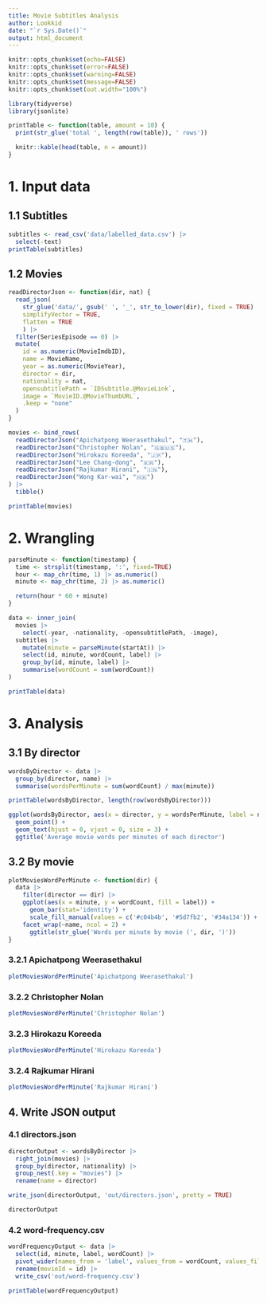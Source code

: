 ```yaml
---
title: Movie Subtitles Analysis
author: Lookkid
date: "`r Sys.Date()`"
output: html_document
---
```


```r
knitr::opts_chunk$set(echo=FALSE)
knitr::opts_chunk$set(error=FALSE)
knitr::opts_chunk$set(warning=FALSE)
knitr::opts_chunk$set(message=FALSE)
knitr::opts_chunk$set(out.width="100%")

library(tidyverse)
library(jsonlite)
```

```r
printTable <- function(table, amount = 10) {
  print(str_glue('total ', length(row(table)), ' rows'))

  knitr::kable(head(table, n = amount))
}
```

# 1. Input data

## 1.1 Subtitles

```r
subtitles <- read_csv('data/labelled_data.csv') |>
  select(-text)
printTable(subtitles)
```

## 1.2 Movies

```r
readDirectorJson <- function(dir, nat) {
  read_json(
    str_glue('data/', gsub(' ', '_', str_to_lower(dir), fixed = TRUE) , '_movies.json'),
    simplifyVector = TRUE,
    flatten = TRUE
    ) |>
  filter(SeriesEpisode == 0) |>
  mutate(
    id = as.numeric(MovieImdbID),
    name = MovieName,
    year = as.numeric(MovieYear),
    director = dir,
    nationality = nat,
    opensubtitlePath = `IDSubtitle.@MovieLink`,
    image = `MovieID.@MovieThumbURL`,
    .keep = "none"
  )
}
```

```r
movies <- bind_rows(
  readDirectorJson("Apichatpong Weerasethakul", "🇹🇭"),
  readDirectorJson("Christopher Nolan", "🇬🇧🇺🇸"),
  readDirectorJson("Hirokazu Koreeda", "🇯🇵"),
  readDirectorJson("Lee Chang-dong", "🇰🇷"),
  readDirectorJson("Rajkumar Hirani", "🇮🇳"),
  readDirectorJson("Wong Kar-wai", "🇭🇰")
) |>
  tibble()

printTable(movies)
```

# 2. Wrangling

```r
parseMinute <- function(timestamp) {
  time <- strsplit(timestamp, ':', fixed=TRUE)
  hour <- map_chr(time, 1) |> as.numeric()
  minute <- map_chr(time, 2) |> as.numeric()

  return(hour * 60 + minute)
}
```

```r
data <- inner_join(
  movies |>
    select(-year, -nationality, -opensubtitlePath, -image),
  subtitles |>
    mutate(minute = parseMinute(startAt)) |>
    select(id, minute, wordCount, label) |>
    group_by(id, minute, label) |>
    summarise(wordCount = sum(wordCount))
)

printTable(data)
```

# 3. Analysis

## 3.1 By director

```r
wordsByDirector <- data |>
  group_by(director, name) |>
  summarise(wordsPerMinute = sum(wordCount) / max(minute))

printTable(wordsByDirector, length(row(wordsByDirector)))
```

```r
ggplot(wordsByDirector, aes(x = director, y = wordsPerMinute, label = name)) +
  geom_point() +
  geom_text(hjust = 0, vjust = 0, size = 3) +
  ggtitle('Average movie words per minutes of each director')
```

## 3.2 By movie

```r
plotMoviesWordPerMinute <- function(dir) {
  data |>
    filter(director == dir) |>
    ggplot(aes(x = minute, y = wordCount, fill = label)) +
      geom_bar(stat='identity') +
      scale_fill_manual(values = c('#c04b4b', '#5d7fb2', '#34a134')) +
    facet_wrap(~name, ncol = 2) +
      ggtitle(str_glue('Words per minute by movie (', dir, ')'))
}
```

### 3.2.1 Apichatpong Weerasethakul

```r
plotMoviesWordPerMinute('Apichatpong Weerasethakul')
```

### 3.2.2 Christopher Nolan

```r
plotMoviesWordPerMinute('Christopher Nolan')
```

### 3.2.3 Hirokazu Koreeda

```r
plotMoviesWordPerMinute('Hirokazu Koreeda')
```

### 3.2.4 Rajkumar Hirani

```r
plotMoviesWordPerMinute('Rajkumar Hirani')
```

## 4. Write JSON output

### 4.1 directors.json

```r
directorOutput <- wordsByDirector |>
  right_join(movies) |>
  group_by(director, nationality) |>
  group_nest(.key = "movies") |>
  rename(name = director)

write_json(directorOutput, 'out/directors.json', pretty = TRUE)

directorOutput
```

### 4.2 word-frequency.csv

```r
wordFrequencyOutput <- data |>
  select(id, minute, label, wordCount) |>
  pivot_wider(names_from = 'label', values_from = wordCount, values_fill = 0) |>
  rename(movieId = id) |>
  write_csv('out/word-frequency.csv')

printTable(wordFrequencyOutput)
```
